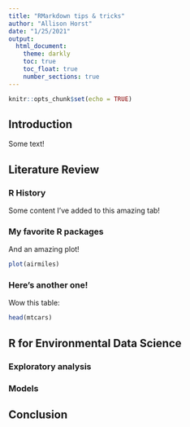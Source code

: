 ```yaml
---
title: "RMarkdown tips & tricks"
author: "Allison Horst"
date: "1/25/2021"
output: 
  html_document:
    theme: darkly
    toc: true
    toc_float: true
    number_sections: true
---
```


```r
knitr::opts_chunk$set(echo = TRUE)
```

## Introduction

Some text! 

## Literature Review {.tabset}

### R History

Some content I've added to this amazing tab! 

### My favorite R packages

And an amazing plot! 
```r
plot(airmiles)
```

### Here's another one! 

Wow this table: 

```r
head(mtcars)
```


## R for Environmental Data Science

### Exploratory analysis

### Models

## Conclusion
